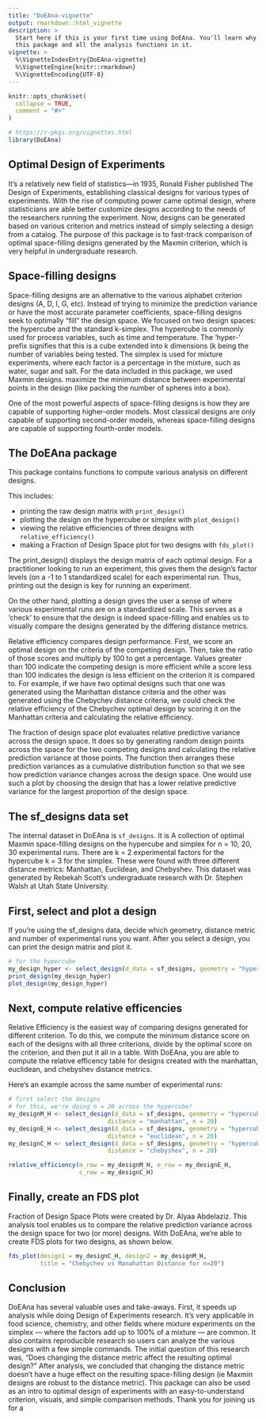 ```yaml
---
title: "DoEAna-vignette"
output: rmarkdown::html_vignette
description: >
  Start here if this is your first time using DoEAna. You'll learn why we made 
  this package and all the analysis functions in it. 
vignette: >
  %\VignetteIndexEntry{DoEAna-vignette}
  %\VignetteEngine{knitr::rmarkdown}
  %\VignetteEncoding{UTF-8}
---
```


```r
knitr::opts_chunk$set(
  collapse = TRUE,
  comment = "#>"
)
```

```r
# https://r-pkgs.org/vignettes.html
library(DoEAna)
```

## Optimal Design of Experiments

It's a relatively new field of statistics—in 1935, Ronald Fisher published The Design of Experiments, establishing classical designs for various types of experiments. With the rise of computing power came optimal design, where statisticians are able better customize designs according to the needs of the researchers running the experiment. Now, designs can be generated based on various criterion and metrics instead of simply selecting a design from a catalog. The purpose of this package is to fast-track comparison of optimal space-filling designs generated by the Maxmin criterion, which is very helpful in undergraduate research. 

## Space-filling designs

Space-filling designs are an alternative to the various alphabet criterion designs (A, D, I, G, etc). Instead of trying to minimize the prediction variance or have the most accurate parameter coefficients, space-filling designs seek to optimally “fill” the design space. We focused on two design spaces: the hypercube and the standard k-simplex. The hypercube is commonly used for process variables, such as time and temperature. The ‘hyper-’ prefix signifies that this is a cube extended into k dimensions (k being the number of variables being tested. The simplex is used for mixture experiments, where each factor is a percentage in the mixture, such as water, sugar and salt. For the data included in this package, we used Maxmin designs. maximize the minimum distance between experimental points in the design (like packing the number of spheres into a box). 

One of the most powerful aspects of space-filling designs is how they are capable of supporting higher-order models.  Most classical designs are only capable of supporting second-order models, whereas space-filling designs are capable of supporting fourth-order models. 

## The DoEAna package 
This package contains functions to compute various analysis on different designs. 

This includes:

* printing the raw design matrix with `print_design()`
* plotting the design on the hypercube or simplex with `plot_design()`
* viewing the relative efficiencies of three designs with `relative_efficiency()`
* making a Fraction of Design Space plot for two designs with `fds_plot()`

The print_design() displays the design matrix of each optimal design. For a practitioner looking to run an experiment, this gives them the design’s factor levels (on a -1 to 1 standardized scale) for each experimental run. Thus, printing out the design is key for running an experiment. 

On the other hand, plotting a design gives the user a sense of where various experimental runs are on a standardized scale. This serves as a ‘check’ to ensure that the design is indeed space-filling and enables us to visually compare the designs generated by the differing distance metrics. 

Relative efficiency compares design performance. First, we score an optimal design on the criteria of the competing design. Then, take the ratio of those scores and multiply by 100 to get a percentage. Values greater than 100 indicate the competing design is more efficient while a score less than 100 indicates the design is less efficient on the criterion it is compared to. For example, if we have two optimal designs such that one was generated using the Manhattan distance criteria and the other was generated using the Chebychev distance criteria, we could check the relative efficiency of the Chebychev optimal design by scoring it on the Manhattan criteria and calculating the relative efficiency.

 The fraction of design space plot evaluates relative predictive variance across the design space. It does so by generating random design points across the space for the two competing designs and calculating the relative prediction variance at those points. The function then arranges these prediction variances as a cumulative distribution function so that we see how prediction variance changes across the design space. One would use such a plot by choosing the design that has a lower relative predictive variance for the largest proportion  of the design space. 


## The sf_designs data set
The internal dataset in DoEAna is `sf_designs`. It is A collection of optimal Maxmin space-filling designs on the hypercube and simplex for n = 10, 20, 30 experimental runs. There are k = 2 experimental factors for the hypercube k = 3 for the simplex. These were found with three different distance metrics: Manhattan, Euclidean, and Chebyshev. This dataset was generated by Rebekah Scott's undergraduate research with Dr. Stephen Walsh at Utah State University. 

## First, select and plot a design
If you're using the sf_designs data, decide which geometry, distance metric and number of experimental runs you want. After you select a design, you can print the design matrix and plot it.

```r
# for the hypercube 
my_design_hyper <- select_design(d_data = sf_designs, geometry = "hypercube", distance = "chebyshev", n = 30)
print_design(my_design_hyper)
plot_design(my_design_hyper)
```

## Next, compute relative efficencies 

Relative Efficiency is the easiest way of comparing designs generated for different criterion. To do this, we compute the minimum distance score on each of the designs with all three criterions, divide by the optimal score on the criterion, and then put it all in a table. With DoEAna, you are able to compute the relative efficency table for designs created with the manhattan, euclidean, and chebyshev distance metrics.  

Here's an example across the same number of experimental runs: 

```r
# first select the designs 
# for this, we're doing n = 20 across the hypercube!
my_designM_H <- select_design(d_data = sf_designs, geometry = "hypercube",
                            distance = "manhattan", n = 20)
my_designE_H <- select_design(d_data = sf_designs, geometry = "hypercube",
                            distance = "euclidean", n = 20)
my_designC_H <- select_design(d_data = sf_designs, geometry = "hypercube",
                            distance = "chebyshev", n = 20)

relative_efficiency(m_row = my_designM_H, e_row = my_designE_H, 
                    c_row = my_designC_H)
```

## Finally, create an FDS plot
Fraction of Design Space Plots were created by Dr. Alyaa Abdelaziz. This analysis tool enables us to compare the relative prediction variance across the design space for two (or more) designs. With DoEAna, we're able to create FDS plots for two designs, as shown below.

```r
fds_plot(design1 = my_designC_H, design2 = my_designM_H, 
         title = "Chebychev vs Manahattan Distance for n=20")
```

## Conclusion 

DoEAna has several valuable uses and take-aways. First, it speeds up analysis while doing Design of Experiments research. It’s very applicable in food science, chemistry, and other fields where mixture experiments on the simplex — where the factors add up to 100% of a mixture — are common. It also contains reproducible research so users can analyze the various designs with a few simple commands. The initial question of this research was, “Does changing the distance metric affect the resulting optimal design?” After analysis, we concluded that changing the distance metric doesn't have a huge effect on the resulting space-filling design (ie Maxmin designs are robust to the distance metric). This package can also be used as an intro to optimal design of experiments with an easy-to-understand criterion, visuals, and simple comparison methods. 
Thank you for joining us for a \bf{D}esign of \bf{E}xperiments \bf{Ana}lysis. 

